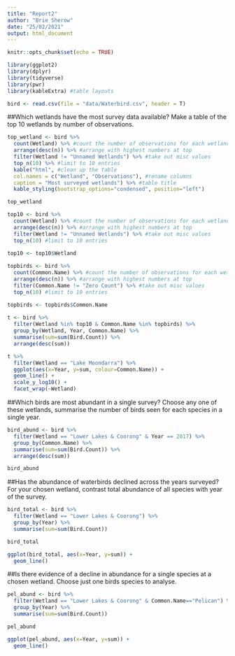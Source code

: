 ```yaml
---
title: "Report2"
author: "Brie Sherow"
date: "25/02/2021"
output: html_document
---
```


```r
knitr::opts_chunk$set(echo = TRUE)
```

```r
library(ggplot2)
library(dplyr)
library(tidyverse)
library(pwr)
library(kableExtra) #table layouts
```

```r
bird <- read.csv(file = "data/Waterbird.csv", header = T)
```

##Which wetlands have the most survey data available?  Make a table of the top 10 wetlands by number of observations.

```r

top_wetland <- bird %>%
  count(Wetland) %>% #count the number of observations for each wetland
  arrange(desc(n)) %>% #arrange with highest numbers at top
  filter(Wetland != "Unnamed Wetlands") %>% #take out misc values
  top_n(10) %>% #limit to 10 entries
  kable("html", #clean up the table
  col.names = c("Wetland", "Observations"), #rename columns
  caption = "Most surveyed wetlands") %>% #table title
  kable_styling(bootstrap_options="condensed", position="left") 

top_wetland

```

```r
top10 <- bird %>%
  count(Wetland) %>% #count the number of observations for each wetland
  arrange(desc(n)) %>% #arrange with highest numbers at top
  filter(Wetland != "Unnamed Wetlands") %>% #take out misc values
  top_n(10) #limit to 10 entries
  
top10 <- top10$Wetland

topbirds <- bird %>%
  count(Common.Name) %>% #count the number of observations for each wetland
  arrange(desc(n)) %>% #arrange with highest numbers at top
  filter(Common.Name != "Zero Count") %>% #take out misc values
  top_n(10) #limit to 10 entries

topbirds <- topbirds$Common.Name
  
t <- bird %>%
  filter(Wetland %in% top10 & Common.Name %in% topbirds) %>%
  group_by(Wetland, Year, Common.Name) %>%
  summarise(sum=sum(Bird.Count)) %>%
  arrange(desc(sum))

t %>%
  filter(Wetland == "Lake Moondarra") %>%
  ggplot(aes(x=Year, y=sum, colour=Common.Name)) +
  geom_line() +
  scale_y_log10() +
  facet_wrap(~Wetland)
```



##Which birds are most abundant in a single survey? Choose any one of these wetlands, summarise the number of birds seen for each species in a single year.

```r

bird_abund <- bird %>%
  filter(Wetland == "Lower Lakes & Coorong" & Year == 2017) %>%
  group_by(Common.Name) %>%
  summarise(sum=sum(Bird.Count)) %>%
  arrange(desc(sum))

bird_abund

```


##Has the abundance of waterbirds declined across the years surveyed? For your chosen wetland, contrast total abundance of all species with year of the survey. 
```r

bird_total <- bird %>%
  filter(Wetland == "Lower Lakes & Coorong") %>%
  group_by(Year) %>%
  summarise(sum=sum(Bird.Count))

bird_total

ggplot(bird_total, aes(x=Year, y=sum)) +
  geom_line()
```

##Is there evidence of a decline in abundance for a single species at a chosen wetland. Choose just one birds species to analyse.
```r
pel_abund <- bird %>%
  filter(Wetland == "Lower Lakes & Coorong" & Common.Name=="Pelican") %>%
  group_by(Year) %>%
  summarise(sum=sum(Bird.Count))

pel_abund

ggplot(pel_abund, aes(x=Year, y=sum)) +
  geom_line()
```

